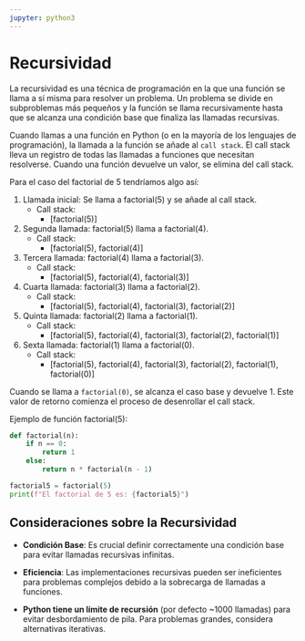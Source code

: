 ```yaml
---
jupyter: python3
---
```


# Recursividad

La recursividad es una técnica de programación en la que una función se llama a sí misma para resolver un problema. Un problema se divide en subproblemas más pequeños y la función se llama recursivamente hasta que se alcanza una condición base que finaliza las llamadas recursivas.

Cuando llamas a una función en Python (o en la mayoría de los lenguajes de programación), la llamada a la función se añade al `call stack`. El call stack lleva un registro de todas las llamadas a funciones que necesitan resolverse. Cuando una función devuelve un valor, se elimina del call stack.

Para el caso del factorial de 5 tendríamos algo así:

1. Llamada inicial: Se llama a factorial(5) y se añade al call stack.
    - Call stack: 
      - [factorial(5)]

2. Segunda llamada: factorial(5) llama a factorial(4).
    - Call stack: 
      - [factorial(5), factorial(4)]

3. Tercera llamada: factorial(4) llama a factorial(3).
    - Call stack: 
      - [factorial(5), factorial(4), factorial(3)]

4. Cuarta llamada: factorial(3) llama a factorial(2).
    - Call stack: 
      - [factorial(5), factorial(4), factorial(3), factorial(2)]

5. Quinta llamada: factorial(2) llama a factorial(1).
    - Call stack: 
      - [factorial(5), factorial(4), factorial(3), factorial(2), factorial(1)]

6. Sexta llamada: factorial(1) llama a factorial(0).
    - Call stack: 
      - [factorial(5), factorial(4), factorial(3), factorial(2), factorial(1), factorial(0)]


Cuando se llama a `factorial(0)`, se alcanza el caso base y devuelve 1. Este valor de retorno comienza el proceso de desenrollar el call stack.

Ejemplo de función factorial(5):

```python
def factorial(n):
    if n == 0:
        return 1
    else:
        return n * factorial(n - 1)

factorial5 = factorial(5)
print(f"El factorial de 5 es: {factorial5}")
```


## Consideraciones sobre la Recursividad

- **Condición Base**: Es crucial definir correctamente una condición base para evitar llamadas recursivas infinitas.

- **Eficiencia**: Las implementaciones recursivas pueden ser ineficientes para problemas complejos debido a la sobrecarga de llamadas a funciones.

- **Python tiene un límite de recursión** (por defecto ~1000 llamadas) para evitar desbordamiento de pila. Para problemas grandes, considera alternativas iterativas.